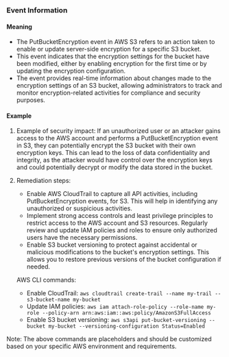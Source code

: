 
### Event Information

#### Meaning

- The PutBucketEncryption event in AWS S3 refers to an action taken to enable or update server-side encryption for a specific S3 bucket.
- This event indicates that the encryption settings for the bucket have been modified, either by enabling encryption for the first time or by updating the encryption configuration.
- The event provides real-time information about changes made to the encryption settings of an S3 bucket, allowing administrators to track and monitor encryption-related activities for compliance and security purposes.

#### Example

1. Example of security impact: If an unauthorized user or an attacker gains access to the AWS account and performs a PutBucketEncryption event in S3, they can potentially encrypt the S3 bucket with their own encryption keys. This can lead to the loss of data confidentiality and integrity, as the attacker would have control over the encryption keys and could potentially decrypt or modify the data stored in the bucket.

2. Remediation steps:
   - Enable AWS CloudTrail to capture all API activities, including PutBucketEncryption events, for S3. This will help in identifying any unauthorized or suspicious activities.
   - Implement strong access controls and least privilege principles to restrict access to the AWS account and S3 resources. Regularly review and update IAM policies and roles to ensure only authorized users have the necessary permissions.
   - Enable S3 bucket versioning to protect against accidental or malicious modifications to the bucket's encryption settings. This allows you to restore previous versions of the bucket configuration if needed.

   AWS CLI commands:
   - Enable CloudTrail: `aws cloudtrail create-trail --name my-trail --s3-bucket-name my-bucket`
   - Update IAM policies: `aws iam attach-role-policy --role-name my-role --policy-arn arn:aws:iam::aws:policy/AmazonS3FullAccess`
   - Enable S3 bucket versioning: `aws s3api put-bucket-versioning --bucket my-bucket --versioning-configuration Status=Enabled`

Note: The above commands are placeholders and should be customized based on your specific AWS environment and requirements.


